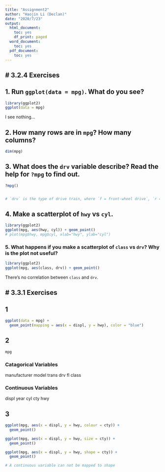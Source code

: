 ```yaml
---
title: "Assignment2"
author: "Haojin Li (Declan)"
date: "2020/7/23"
output:
  html_document:
    toc: yes
    df_print: paged
  word_document:
    toc: yes
  pdf_document:
    toc: yes
---
```



# 3.2.4 Exercises
---

## 1. Run `ggplot(data = mpg)`. What do you see?

```r
library(ggplot2)
ggplot(data = mpg)

```
I see nothing...

## 2. How many rows are in `mpg`? How many columns?
```r
dim(mpg)
```

## 3. What does the `drv` variable describe? Read the help for `?mpg` to find out.

```r
?mpg()


# `drv` is the type of drive train, where `f = front-wheel drive`, `r = rear wheel drive`, `4 = 4wd`
```


## 4. Make a scatterplot of `hwy` vs `cyl`.

```r
library(ggplot2)
ggplot(mpg, aes(hwy, cyl)) + geom_point()
# plot(mpg$hwy, mpg$cyl, xlab="hwy", ylab="cyl")

```

### 5. What happens if you make a scatterplot of `class` vs `drv`? Why is the plot not useful?
```r
library(ggplot2)
ggplot(mpg, aes(class, drv)) + geom_point()
```

There's no correlation between `class` and `drv`.


# 3.3.1 Exercises
---

## 1
```r
ggplot(data = mpg) + 
  geom_point(mapping = aes(x = displ, y = hwy), color = "blue")
```


## 2

```r
mpg
```


### Catagorical Variables
manufacturer
model
trans
drv
fl
class

### Continuous Variables
displ
year
cyl
cty
hwy

## 3

```r
ggplot(mpg, aes(x = displ, y = hwy, colour = cty)) +
  geom_point()
```


```r
ggplot(mpg, aes(x = displ, y = hwy, size = cty)) +
  geom_point()
```


```r
ggplot(mpg, aes(x = displ, y = hwy, shape = cty)) +
  geom_point()

# A continuous variable can not be mapped to shape
```

